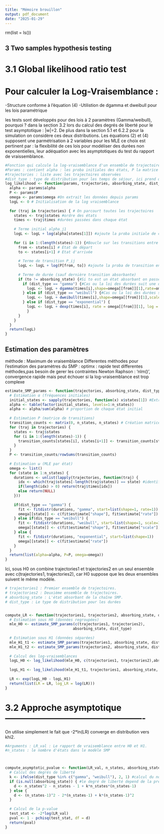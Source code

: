 ```yaml
---
title: "Mémoire brouillon"
output: pdf_document
date: "2025-01-29"
---
```


rm(list = ls())

## 3 Two samples hypothesis testing
# 3.1 Global likelihood ratio test

# Pour calculer la Log-Vraisemblance :
-Structure conforme à l'équation (4)
-Utilistion de dgamma et dweibull pour les lois paramétrique

les tests sont développés pour des lois à 2 paramètres (Gamma/weibull), pourquoi ? dans la section 3.2 lors du calcul des degrés de liberté pour le test asymptotique : |w|=2. De plus dans la section 5.1 et 6.2.2 pour la simulation on considère ces deux distributions. Les équations (2) et (4) supposent une parmétrisation à 2 variables pour les MLE
ce choix est pertinent par : la flexibilité de ces lois pour modéliser des durées non exponentielles, leur adéquation avec les asymptotiques du test du rapport de vraissemblance.
```r
#Fonction qui calcule la log-vraisemblance d'un ensemble de trajectoires d'un SMP.
#Params : contient alpha : les proba initiales des états, P la matrice de transition entre les états, omega la liste des paramètres des lois de durée associées aux états
#trajectories : liste avec les trajectoires observées
#dist_type : type de distribution pour les temps de séjour, ici prend que gamma ou Weibull.
log_likelihood <- function(params, trajectories, absorbing_state, dist_type) {
  alpha <- params$alpha
  P <- params$P
  omega <- params$omega #On extrait les données depuis params
  logL <- 0 # Initialisation de la log vraisemblance
  
  for (traj in trajectories) { # On parcourt toutes les trajectoires
    states <- traj$states #ordre des états
    times <- traj$times #durées passées dans chaque état
    
    # Terme initial alpha_j1
    logL <- logL + log(alpha[states[1]]) #ajoute la proba initiale de commencer dans un état s1 est alpha_j1
    
    for (i in 1:(length(states)-1)) {#Boucle sur les transitions entre états
      from <- states[i] # Etat de départ
      to <- states[i+1] # Etat d'arrivée
      
      # Terme de transition P_ij
      logL <- logL + log(P[from, to]) #ajoute la proba de transition entre les états from et to
      
      # Terme de durée (sauf dernière transition absorbante)
      if (to != absorbing_state) {#Si to est un état absorbant on passe à la transition suivante
        if (dist_type == "gamma") {#Cas ou la loi des durées suit une distribution gamma.
          logL <- logL + dgamma(times[i],shape=omega[[from]][1],rate=omega[[from]][2], log=TRUE)#Shape = paramètre k, rate=parametre teta
        } else if (dist_type == "weibull") {#Cas ou la loi des durées suit une distribution Weibull
          logL <- logL + dweibull(times[i],shape=omega[[from]][1],scale=omega[[from]][2], log=TRUE)
        } else if (dist_type == "exponential") {
          logL <- logL + dexp(times[i], rate = omega[[from]][1], log = TRUE)
          }
      }
    }
  }
  return(logL)
}
```



## Estimation des paramètres

méthode : Maximum de vraisemblance
Differentes méthodes pour l'estimation des paramètres du SMP :
optimx : rapide test differentes méthodes,pas besoin de gerer les contraintes
Newton Raphson : 'nlm()', convergence rapide mais peut échouer si la log-vraisemblance est trop complexe

```r
estimate_SMP_params <- function(trajectories, absorbing_state, dist_type) {
  # Estimation α (fréquences initiales)
  initial_states <- sapply(trajectories, function(x) x$states[1]) #Extrait le premier état de chaque trajectoire pour identifier les états initiaux
  alpha <- table(factor(initial_states, levels=1:n_states))
  alpha <- alpha/sum(alpha) # proportion de chaque état initial
  
  # Estimation P (matrice de transitions)
  transition_counts <- matrix(0, n_states, n_states) # Création matrice n*n
  for (traj in trajectories) {
    states <- traj$states
    for (i in 1:(length(states)-1)) {
      transition_counts[states[i], states[i+1]] <- transition_counts[states[i], states[i+1]] + 1
    }
  }
  P <- transition_counts/rowSums(transition_counts)
  
  # Estimation ω (MLE par état)
  omega <- list()
  for (state in 1:n_states) {
    durations <- unlist(lapply(trajectories, function(traj) {
      idx <- which(traj$states[-length(traj$states)] == state) #identifie les indices (idx) où l'état courant apparaît avant la dernière transition (on exclut l'état absorbant)
      if(length(idx) > 0) return(traj$times[idx]) 
      else return(NULL)
    }))
    
    if(dist_type == "gamma") {
      fit <- fitdistr(durations, "gamma", start=list(shape=1, rate=1))
      omega[[state]] <- c(fit$estimate["shape"], fit$estimate["rate"])
    } else if(dis_type == "weibull") {
      fit <- fitdistr(durations, "weibull", start=list(shape=1, scale=1))
      omega[[state]] <- c(fit$estimate["shape"], fit$estimate["scale"]) #La fonction fitdistr ajuste les paramètres de la distribution en maximisant la vraisemblance des données de durées observées.
    } else {
      fit <- fitdistr(durations, "exponential", start=list(shape=1))
      omega[[state]] <- c(fit$estimate["rate"])
    }
  }
  return(list(alpha=alpha, P=P, omega=omega))
}
```














Ici, sous H0 on combine trajectories1 et trajectories2 en un seul ensemble avec c(trajectories1, trajectories2), car H0 suppose que les deux ensembles suivent le même modèle.

```r
# trajectories1 : Premier ensemble de trajectoires.
# trajectories2 : Deuxième ensemble de trajectoires.
# absorbing_state : L'état absorbant de la chaîne SMP.
# dist_type : Le type de distribution pour les durées


compute_LR <- function(trajectories1, trajectories2, absorbing_state, dist_type) {
  # Estimation sous H0 (données regroupées)
  mle_H0 <- estimate_SMP_params(c(trajectories1, trajectories2), 
                               absorbing_state, dist_type)
  
  # Estimation sous H1 (données séparées)
  mle_H1_t1 <- estimate_SMP_params(trajectories1, absorbing_state, dist_type)
  mle_H1_t2 <- estimate_SMP_params(trajectories2, absorbing_state, dist_type)
  
  # Calcul des log-vraisemblances
  logL_H0 <- log_likelihood(mle_H0, c(trajectories1, trajectories2),absorbing_state, dist_type)
  
  logL_H1 <- log_likelihood(mle_H1_t1, trajectories1, absorbing_state, dist_type) + log_likelihood(mle_H1_t2, trajectories2, absorbing_state, dist_type) #La log-vraisemblance totale est la somme des log-vraisemblances des deux ensembles
  
  LR <- exp(logL_H0 - logL_H1)
  return(list(LR = LR, log_LR = log(LR)))
}
```


# 3.2 Approche asymptotique -------------------------------------------------
On utilise simplement le fait que -2*ln(LR) converge en distribution vers khi2.
```r
#Arguments : LR_val : Le rapport de vraisemblance entre H0 et H1.
#n_states : le nombre d'états dans le modèle SMP



compute_asymptotic_pvalue <- function(LR_val, n_states, absorbing_state, dist_type) {
  # Calcul des degrés de liberté
  k <- ifelse(dist_type %in% c("gamma", "weibull"), 2, 1) #calcul du nombre de paramètres 
  if (is.null(absorbing_state)) { #le degré de liberté depend de la présence ou non d'un état absorbant.
    d <- n_states^2 - n_states - 1 + k*n_states*(n_states-1)
  } else {
    d <- (n_states-1)^2 - 2*(n_states-1) + k*(n_states-1)^2
  }
  
  # Calcul de la p-value
  test_stat <- -2*log(LR_val)
  pval <- 1 - pchisq(test_stat, df = d)
  return(pval)
}
```






















